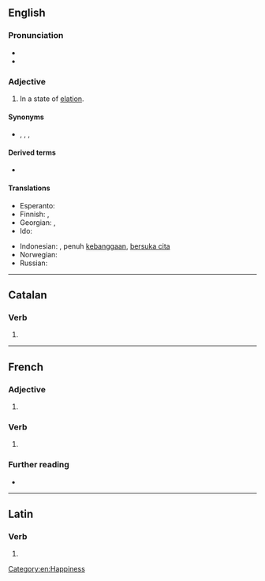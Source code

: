 ==English==

===Pronunciation===
* {{IPA|/ˈdʒu bə lənt/|lang=en}}
* {{audio|En-ca-jubilant.oga|Audio (US)|lang=en}}

===Adjective===
{{en-adj}}

# In a state of [[elation]].

====Synonyms====
* {{sense|in a state of elation}} {{l|en|delighted}}, {{l|en|elated}}, {{l|en|joyful}}, {{l|en|thrilled}}

====Derived terms====
* {{l|en|jubilantly}}

====Translations====
{{trans-top|In a state of elation}}
* Esperanto: {{t|eo|jubila}}
* Finnish: {{t|fi|riemuitseva}}, {{t+|fi|riemukas}}
* Georgian: {{t|ka|მოლხინე}}, {{t|ka|მოზეიმე}}
* Ido: {{t+|io|joyema}}
{{trans-mid}}
* Indonesian: {{t+|id|bangga}}, penuh [[bangga|kebanggaan]], [[suka cita|bersuka cita]]
* Norwegian: {{qualifier|adv}} {{t|no|jublende}}
* Russian: {{t+|ru|ликующий}}
{{trans-bottom}}

[[Category:en:Happiness]]

----

==Catalan==

===Verb===
{{head|ca|verb form}}

# {{ca-verb form of|m=ptc|t=pres|jubilar}}

----

==French==

===Adjective===
{{fr-adj}}

# {{l|en|jubilant}}

===Verb===
{{head|fr|present participle}}

# {{present participle of|jubiler|lang=fr|nocat=1}}

===Further reading===
* {{R:TLFi}}

----

==Latin==

===Verb===
{{la-verb-form|jūbilant}}

# {{inflection of|jūbilō||3|p|pres|actv|indc|lang=la}}